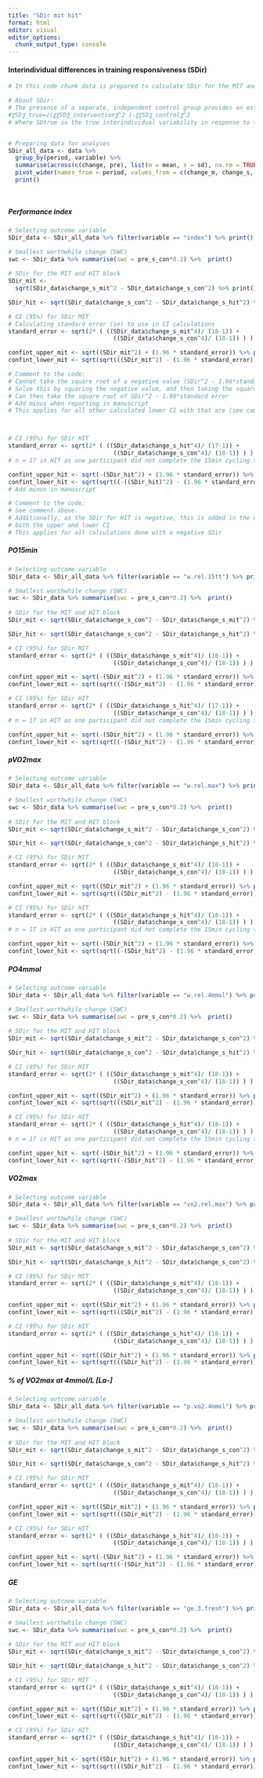 ```yaml
---
title: "SDir mit hit"
format: html
editor: visual
editor_options: 
  chunk_output_type: console
---
```


#### Interindividual differences in training responsiveness (SDir) 
```r

# In this code chunk data is prepared to calculate SDir for the MIT and HIT block using the control group

# About SDir:
# The presence of a separate, independent control group provides an estimate of the variability because of the exercise intervention (15). Involving a control group allows estimating the magnitude of interindividual variability in the absence of exercise training and is essential to know whether the interindividual variability in the presence of exercise training is indeed due to the training (8,16,17). The variability in change scores in the control group is subtracted from the variability in change scores in the exercise group to obtain the true variability in change scores between individuals, according to the following formula:
#〖SD〗_true=√(〖〖SD〗_intervention〗^2 )-〖〖SD〗_control〗^2
# Where SDtrue is the true interindividual variability in response to the intervention, SDexerc is the observed interindividual variability in change scores in the exercise group, and SDcontrol is the observed interindividual variability in change scores in the control group 


# Preparing data for analyses
SDir_all_data <- data %>% 
  group_by(period, variable) %>% 
  summarise(across(c(change, pre), list(m = mean, s = sd), na.rm = TRUE)) %>% 
  pivot_wider(names_from = period, values_from = c(change_m, change_s, pre_m, pre_s)) %>%
  print()




```

##### Performance index
```r

# Selecting outcome variable
SDir_data <- SDir_all_data %>% filter(variable == "index") %>% print()

# Smallest worthwhile change (SWC)
swc <- SDir_data %>% summarise(swc = pre_s_con*0.2) %>%  print()
  
# SDir for the MIT and HIT block
SDir_mit <- 
  sqrt(SDir_data$change_s_mit^2 - SDir_data$change_s_con^2) %>% print()

SDir_hit <- sqrt(SDir_data$change_s_con^2 - SDir_data$change_s_hit^2) %>% print() # SD con larger than SD hit. Add minus in manuscript

# CI (95%) for SDir MIT
# Calculating standard error (se) to use in CI calculations
standard_error <- sqrt(2* ( ((SDir_data$change_s_mit^4)/ (18-1)) + 
                              ((SDir_data$change_s_con^4)/ (18-1)) ) ) %>% print()

confint_upper_mit <- sqrt((SDir_mit^2) + (1.96 * standard_error)) %>% print() 
confint_lower_mit <- sqrt(sqrt(((SDir_mit^2) - (1.96 * standard_error))^2)) %>% print() # Add minus in manuscript

# Comment to the code:
# Cannot take the square root of a negative value (SDir^2 - 1.96*standard error = a negative value).
# Solve this by squaring the negative value, and then taking the square root of this value = the same value, just positive
# Can then take the square root of SDir^2 - 1.96*standard error
# Add minus when reporting in manuscript
# This applies for all other calculated lower CI with that are (see comments "# Add minus in manuscript")



# CI (95%) for SDir HIT
standard_error <- sqrt(2* ( ((SDir_data$change_s_hit^4)/ (17-1)) + 
                              ((SDir_data$change_s_con^4)/ (18-1)) ) ) %>% print()
# n = 17 in HIT as one participant did not complete the 15min cycling trial, which is part of the index

confint_upper_hit <- sqrt(-(SDir_hit^2) + (1.96 * standard_error)) %>% print()
confint_lower_hit <- sqrt(sqrt((-((SDir_hit)^2) - (1.96 * standard_error))^2)) %>% print() 
# Add minus in manuscript

# Comment to the code:
# See comment above.
# Additionally, as the SDir for HIT is negative, this is added in the equation for the calculation of
# both the upper and lower CI
# This applies for all calculations done with a negative SDir

```

##### PO15min
```r

# Selecting outcome variable
SDir_data <- SDir_all_data %>% filter(variable == "w.rel.15tt") %>% print()

# Smallest worthwhile change (SWC)
swc <- SDir_data %>% summarise(swc = pre_s_con*0.2) %>%  print()
  
# SDir for the MIT and HIT block
SDir_mit <- sqrt(SDir_data$change_s_con^2 - SDir_data$change_s_mit^2) %>% print() # Add minus in manuscript

SDir_hit <- sqrt(SDir_data$change_s_con^2 - SDir_data$change_s_hit^2) %>% print() # Add minus in manuscript

# CI (95%) for SDir MIT
standard_error <- sqrt(2* ( ((SDir_data$change_s_mit^4)/ (18-1)) + 
                              ((SDir_data$change_s_con^4)/ (18-1)) ) ) %>% print()

confint_upper_mit <- sqrt(-(SDir_mit^2) + (1.96 * standard_error)) %>% print() 
confint_lower_mit <- sqrt(sqrt((-(SDir_mit^2) - (1.96 * standard_error))^2)) %>% print() #Add minus in manuscript

# CI (95%) for SDir HIT
standard_error <- sqrt(2* ( ((SDir_data$change_s_hit^4)/ (17-1)) + 
                              ((SDir_data$change_s_con^4)/ (18-1)) ) ) %>% print()
# n = 17 in HIT as one participant did not complete the 15min cycling trial, which is part of the index

confint_upper_hit <- sqrt(-(SDir_hit^2) + (1.96 * standard_error)) %>% print()
confint_lower_hit <- sqrt(sqrt((-(SDir_hit^2) - (1.96 * standard_error))^2)) %>% print() # Add minus in manuscript


```

##### pVO2max
```r

# Selecting outcome variable
SDir_data <- SDir_all_data %>% filter(variable == "w.rel.max") %>% print()

# Smallest worthwhile change (SWC)
swc <- SDir_data %>% summarise(swc = pre_s_con*0.2) %>%  print()
  
# SDir for the MIT and HIT block
SDir_mit <- sqrt(SDir_data$change_s_mit^2 - SDir_data$change_s_con^2) %>% print() 

SDir_hit <- sqrt(SDir_data$change_s_con^2 - SDir_data$change_s_hit^2) %>% print() # Add minus in manuscript

# CI (95%) for SDir MIT
standard_error <- sqrt(2* ( ((SDir_data$change_s_mit^4)/ (18-1)) + 
                              ((SDir_data$change_s_con^4)/ (18-1)) ) ) %>% print()

confint_upper_mit <- sqrt((SDir_mit^2) + (1.96 * standard_error)) %>% print() 
confint_lower_mit <- sqrt(sqrt(((SDir_mit^2) - (1.96 * standard_error))^2)) %>% print() #Add minus in manuscript

# CI (95%) for SDir HIT
standard_error <- sqrt(2* ( ((SDir_data$change_s_hit^4)/ (18-1)) + 
                              ((SDir_data$change_s_con^4)/ (18-1)) ) ) %>% print()
# n = 17 in HIT as one participant did not complete the 15min cycling trial, which is part of the index

confint_upper_hit <- sqrt(-(SDir_hit^2) + (1.96 * standard_error)) %>% print()
confint_lower_hit <- sqrt(sqrt((-(SDir_hit^2) - (1.96 * standard_error))^2)) %>% print() # Add minus in manuscript


```


##### PO4mmol
```r

# Selecting outcome variable
SDir_data <- SDir_all_data %>% filter(variable == "w.rel.4mmol") %>% print()

# Smallest worthwhile change (SWC)
swc <- SDir_data %>% summarise(swc = pre_s_con*0.2) %>%  print()
  
# SDir for the MIT and HIT block
SDir_mit <- sqrt(SDir_data$change_s_mit^2 - SDir_data$change_s_con^2) %>% print() 

SDir_hit <- sqrt(SDir_data$change_s_con^2 - SDir_data$change_s_hit^2) %>% print() # Add minus in manuscript

# CI (95%) for SDir MIT
standard_error <- sqrt(2* ( ((SDir_data$change_s_mit^4)/ (18-1)) + 
                              ((SDir_data$change_s_con^4)/ (18-1)) ) ) %>% print()

confint_upper_mit <- sqrt((SDir_mit^2) + (1.96 * standard_error)) %>% print() 
confint_lower_mit <- sqrt(sqrt(((SDir_mit^2) - (1.96 * standard_error))^2)) %>% print() #Add minus in manuscript

# CI (95%) for SDir HIT
standard_error <- sqrt(2* ( ((SDir_data$change_s_hit^4)/ (18-1)) + 
                              ((SDir_data$change_s_con^4)/ (18-1)) ) ) %>% print()
# n = 17 in HIT as one participant did not complete the 15min cycling trial, which is part of the index

confint_upper_hit <- sqrt(-(SDir_hit^2) + (1.96 * standard_error)) %>% print()
confint_lower_hit <- sqrt(sqrt((-(SDir_hit^2) - (1.96 * standard_error))^2)) %>% print() # Add minus in manuscript


```

##### VO2max
```r

# Selecting outcome variable
SDir_data <- SDir_all_data %>% filter(variable == "vo2.rel.max") %>% print()

# Smallest worthwhile change (SWC)
swc <- SDir_data %>% summarise(swc = pre_s_con*0.2) %>%  print()
  
# SDir for the MIT and HIT block
SDir_mit <- sqrt(SDir_data$change_s_mit^2 - SDir_data$change_s_con^2) %>% print() 

SDir_hit <- sqrt(SDir_data$change_s_hit^2 - SDir_data$change_s_con^2) %>% print() 

# CI (95%) for SDir MIT
standard_error <- sqrt(2* ( ((SDir_data$change_s_mit^4)/ (18-1)) + 
                              ((SDir_data$change_s_con^4)/ (18-1)) ) ) %>% print()

confint_upper_mit <- sqrt((SDir_mit^2) + (1.96 * standard_error)) %>% print() 
confint_lower_mit <- sqrt(sqrt(((SDir_mit^2) - (1.96 * standard_error))^2)) %>% print() #Add minus in manuscript

# CI (95%) for SDir HIT
standard_error <- sqrt(2* ( ((SDir_data$change_s_hit^4)/ (18-1)) + 
                              ((SDir_data$change_s_con^4)/ (18-1)) ) ) %>% print()

confint_upper_hit <- sqrt((SDir_hit^2) + (1.96 * standard_error)) %>% print()
confint_lower_hit <- sqrt(sqrt(((SDir_hit^2) - (1.96 * standard_error))^2)) %>% print() # Add minus in manuscript


```

##### % of VO2max at 4mmol/L [La-]
```r

# Selecting outcome variable
SDir_data <- SDir_all_data %>% filter(variable == "p.vo2.4mmol") %>% print()

# Smallest worthwhile change (SWC)
swc <- SDir_data %>% summarise(swc = pre_s_con*0.2) %>%  print()
  
# SDir for the MIT and HIT block
SDir_mit <- sqrt(SDir_data$change_s_mit^2 - SDir_data$change_s_con^2) %>% print() 

SDir_hit <- sqrt(SDir_data$change_s_con^2 - SDir_data$change_s_hit^2) %>% print() #Add minus in manuscript

# CI (95%) for SDir MIT
standard_error <- sqrt(2* ( ((SDir_data$change_s_mit^4)/ (18-1)) + 
                              ((SDir_data$change_s_con^4)/ (18-1)) ) ) %>% print()

confint_upper_mit <- sqrt((SDir_mit^2) + (1.96 * standard_error)) %>% print() 
confint_lower_mit <- sqrt(sqrt(((SDir_mit^2) - (1.96 * standard_error))^2)) %>% print() #Add minus in manuscript

# CI (95%) for SDir HIT
standard_error <- sqrt(2* ( ((SDir_data$change_s_hit^4)/ (18-1)) + 
                              ((SDir_data$change_s_con^4)/ (18-1)) ) ) %>% print()

confint_upper_hit <- sqrt(-(SDir_hit^2) + (1.96 * standard_error)) %>% print()
confint_lower_hit <- sqrt(sqrt((-(SDir_hit^2) - (1.96 * standard_error))^2)) %>% print() # Add minus in manuscript


```

##### GE
```r

# Selecting outcome variable
SDir_data <- SDir_all_data %>% filter(variable == "ge.3.fresh") %>% print()

# Smallest worthwhile change (SWC)
swc <- SDir_data %>% summarise(swc = pre_s_con*0.2) %>%  print()
  
# SDir for the MIT and HIT block
SDir_mit <- sqrt(SDir_data$change_s_mit^2 - SDir_data$change_s_con^2) %>% print() 

SDir_hit <- sqrt(SDir_data$change_s_hit^2 - SDir_data$change_s_con^2) %>% print() 

# CI (95%) for SDir MIT
standard_error <- sqrt(2* ( ((SDir_data$change_s_mit^4)/ (18-1)) + 
                              ((SDir_data$change_s_con^4)/ (18-1)) ) ) %>% print()

confint_upper_mit <- sqrt((SDir_mit^2) + (1.96 * standard_error)) %>% print() 
confint_lower_mit <- sqrt(sqrt(((SDir_mit^2) - (1.96 * standard_error))^2)) %>% print() #Add minus in manuscript

# CI (95%) for SDir HIT
standard_error <- sqrt(2* ( ((SDir_data$change_s_hit^4)/ (18-1)) + 
                              ((SDir_data$change_s_con^4)/ (18-1)) ) ) %>% print()

confint_upper_hit <- sqrt((SDir_hit^2) + (1.96 * standard_error)) %>% print()
confint_lower_hit <- sqrt(sqrt(((SDir_hit^2) - (1.96 * standard_error))^2)) %>% print() # Add minus in manuscript


```



